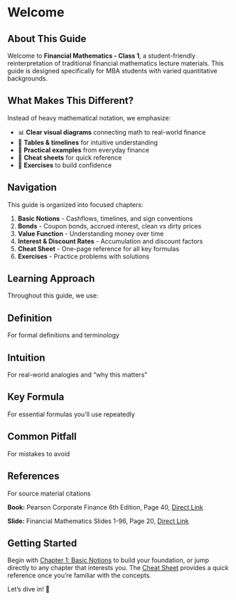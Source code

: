 # Welcome {.unnumbered}

## About This Guide

Welcome to **Financial Mathematics - Class 1**, a student-friendly reinterpretation of traditional financial mathematics lecture materials. This guide is designed specifically for MBA students with varied quantitative backgrounds.

## What Makes This Different?

Instead of heavy mathematical notation, we emphasize:

- 📊 **Clear visual diagrams** connecting math to real-world finance
- 📅 **Tables & timelines** for intuitive understanding
- 📝 **Practical examples** from everyday finance
- 🎯 **Cheat sheets** for quick reference
- 💪 **Exercises** to build confidence

## Navigation

This guide is organized into focused chapters:

1. **Basic Notions** - Cashflows, timelines, and sign conventions
2. **Bonds** - Coupon bonds, accrued interest, clean vs dirty prices
3. **Value Function** - Understanding money over time
4. **Interest & Discount Rates** - Accumulation and discount factors
5. **Cheat Sheet** - One-page reference for all key formulas
6. **Exercises** - Practice problems with solutions

## Learning Approach

Throughout this guide, we use:

::: {.callout-note icon=true}
## Definition
For formal definitions and terminology
:::

::: {.callout-tip icon=true}
## Intuition
For real-world analogies and "why this matters"
:::

::: {.callout-important icon=true}
## Key Formula
For essential formulas you'll use repeatedly
:::

::: {.callout-warning icon=true}
## Common Pitfall
For mistakes to avoid
:::

::: {.callout-caution icon=true}
## References
For source material citations

**Book:** Pearson Corporate Finance 6th Edition, Page 40, [Direct Link](https://cdn.jsdelivr.net/gh/mrbungie/financial_maths@main/resources/books/pearson_corporate_finance_6th.pdf#page=73)

**Slide:** Financial Mathematics Slides 1-96, Page 20, [Direct Link](https://cdn.jsdelivr.net/gh/mrbungie/financial_maths@main/resources/slideshows/25_09_30_FinancialMathematics_Slides_1_96.pdf#page=20)
:::

## Getting Started

Begin with [Chapter 1: Basic Notions](basic_notions.qmd) to build your foundation, or jump directly to any chapter that interests you. The [Cheat Sheet](cheat_sheet.qmd) provides a quick reference once you're familiar with the concepts.

Let's dive in! 🚀
